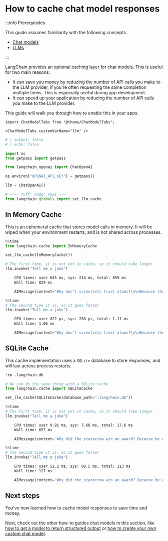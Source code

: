 # How to cache chat model responses

:::info Prerequisites

This guide assumes familiarity with the following concepts:
- [Chat models](/docs/concepts/#chat-models)
- [LLMs](/docs/concepts/#llms)

:::

LangChain provides an optional caching layer for chat models. This is useful for two main reasons:

- It can save you money by reducing the number of API calls you make to the LLM provider, if you're often requesting the same completion multiple times. This is especially useful during app development.
- It can speed up your application by reducing the number of API calls you make to the LLM provider.

This guide will walk you through how to enable this in your apps.
```{=mdx}
import ChatModelTabs from "@theme/ChatModelTabs";

<ChatModelTabs customVarName="llm" />
```

```python
# | output: false
# | echo: false

import os
from getpass import getpass

from langchain_openai import ChatOpenAI

os.environ["OPENAI_API_KEY"] = getpass()

llm = ChatOpenAI()
```


```python
# <!-- ruff: noqa: F821 -->
from langchain.globals import set_llm_cache
```

## In Memory Cache

This is an ephemeral cache that stores model calls in memory. It will be wiped when your environment restarts, and is not shared across processes.

```python
%%time
from langchain.cache import InMemoryCache

set_llm_cache(InMemoryCache())

# The first time, it is not yet in cache, so it should take longer
llm.invoke("Tell me a joke")
```


<CodeOutputBlock lang="python">

```default
    CPU times: user 645 ms, sys: 214 ms, total: 859 ms
    Wall time: 829 ms
```

</CodeOutputBlock>


<CodeOutputBlock lang="python">

```python
    AIMessage(content="Why don't scientists trust atoms?\n\nBecause they make up everything!", response_metadata={'token_usage': {'completion_tokens': 13, 'prompt_tokens': 11, 'total_tokens': 24}, 'model_name': 'gpt-3.5-turbo', 'system_fingerprint': 'fp_c2295e73ad', 'finish_reason': 'stop', 'logprobs': None}, id='run-b6836bdd-8c30-436b-828f-0ac5fc9ab50e-0')
```

</CodeOutputBlock>


```python
%%time
# The second time it is, so it goes faster
llm.invoke("Tell me a joke")
```


<CodeOutputBlock lang="python">

```default
    CPU times: user 822 µs, sys: 288 µs, total: 1.11 ms
    Wall time: 1.06 ms
```

</CodeOutputBlock>


<CodeOutputBlock lang="python">

```python
    AIMessage(content="Why don't scientists trust atoms?\n\nBecause they make up everything!", response_metadata={'token_usage': {'completion_tokens': 13, 'prompt_tokens': 11, 'total_tokens': 24}, 'model_name': 'gpt-3.5-turbo', 'system_fingerprint': 'fp_c2295e73ad', 'finish_reason': 'stop', 'logprobs': None}, id='run-b6836bdd-8c30-436b-828f-0ac5fc9ab50e-0')
```

</CodeOutputBlock>

## SQLite Cache

This cache implementation uses a `SQLite` database to store responses, and will last across process restarts.

```python
!rm .langchain.db
```


```python
# We can do the same thing with a SQLite cache
from langchain.cache import SQLiteCache

set_llm_cache(SQLiteCache(database_path=".langchain.db"))
```


```python
%%time
# The first time, it is not yet in cache, so it should take longer
llm.invoke("Tell me a joke")
```


<CodeOutputBlock lang="python">

```default
    CPU times: user 9.91 ms, sys: 7.68 ms, total: 17.6 ms
    Wall time: 657 ms
```

</CodeOutputBlock>


<CodeOutputBlock lang="python">

```python
    AIMessage(content='Why did the scarecrow win an award? Because he was outstanding in his field!', response_metadata={'token_usage': {'completion_tokens': 17, 'prompt_tokens': 11, 'total_tokens': 28}, 'model_name': 'gpt-3.5-turbo', 'system_fingerprint': 'fp_c2295e73ad', 'finish_reason': 'stop', 'logprobs': None}, id='run-39d9e1e8-7766-4970-b1d8-f50213fd94c5-0')
```

</CodeOutputBlock>


```python
%%time
# The second time it is, so it goes faster
llm.invoke("Tell me a joke")
```


<CodeOutputBlock lang="python">

```default
    CPU times: user 52.2 ms, sys: 60.5 ms, total: 113 ms
    Wall time: 127 ms
```

</CodeOutputBlock>


<CodeOutputBlock lang="python">

```python
    AIMessage(content='Why did the scarecrow win an award? Because he was outstanding in his field!', id='run-39d9e1e8-7766-4970-b1d8-f50213fd94c5-0')
```

</CodeOutputBlock>

## Next steps

You've now learned how to cache model responses to save time and money.

Next, check out the other how-to guides chat models in this section, like [how to get a model to return structured output](/docs/how_to/structured_output) or [how to create your own custom chat model](/docs/how_to/custom_chat_model).